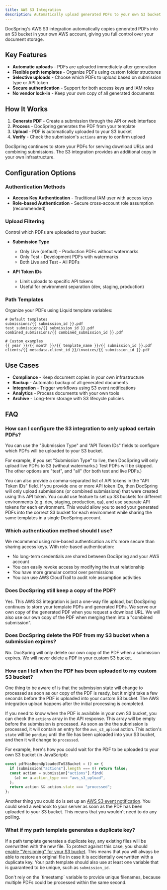 ```yaml
---
title: AWS S3 Integration
description: Automatically upload generated PDFs to your own S3 bucket
---
```



DocSpring's AWS S3 integration automatically copies generated PDFs into an S3 bucket in your own AWS account, giving you full control over your document storage.

<LinkCard
  title="Step-by-Step Implementation Guide"
  href="/docs/guides/integrations/aws-s3-integration/"
  description="Complete setup instructions for AWS S3 integration"
/>

## Key Features

- **Automatic uploads** - PDFs are uploaded immediately after generation
- **Flexible path templates** - Organize PDFs using custom folder structures
- **Selective uploads** - Choose which PDFs to upload based on submission type or API token
- **Secure authentication** - Support for both access keys and IAM roles
- **No vendor lock-in** - Keep your own copy of all generated documents

## How It Works

1. **Generate PDF** - Create a submission through the API or web interface
2. **Process** - DocSpring generates the PDF from your template
3. **Upload** - PDF is automatically uploaded to your S3 bucket
4. **Verify** - Check the submission's `actions` array to confirm upload

<Aside type="note">
  DocSpring continues to store your PDFs for serving download URLs and combining
  submissions. The S3 integration provides an additional copy in your own
  infrastructure.
</Aside>

## Configuration Options

### Authentication Methods

- **Access Key Authentication** - Traditional IAM user with access keys
- **Role-based Authentication** - Secure cross-account role assumption (recommended)

### Upload Filtering

Control which PDFs are uploaded to your bucket:

- **Submission Type**
  - Only Live (default) - Production PDFs without watermarks
  - Only Test - Development PDFs with watermarks
  - Both Live and Test - All PDFs

- **API Token IDs**
  - Limit uploads to specific API tokens
  - Useful for environment separation (dev, staging, production)

### Path Templates

Organize your PDFs using Liquid template variables:

```liquid
# Default templates
submissions/{{ submission_id }}.pdf
test_submissions/{{ submission_id }}.pdf
combined_submissions/{{ combined_submission_id }}.pdf

# Custom examples
{{ year }}/{{ month }}/{{ template_name }}/{{ submission_id }}.pdf
clients/{{ metadata.client_id }}/invoices/{{ submission_id }}.pdf
```

## Use Cases

- **Compliance** - Keep document copies in your own infrastructure
- **Backup** - Automatic backup of all generated documents
- **Integration** - Trigger workflows using S3 event notifications
- **Analytics** - Process documents with your own tools
- **Archive** - Long-term storage with S3 lifecycle policies

## FAQ

### How can I configure the S3 integration to only upload certain PDFs?

You can use the "Submission Type" and "API Token IDs" fields to configure which PDFs will be uploaded to your S3 bucket.

For example, if you set "Submission Type" to live, then DocSpring will only upload live PDFs to S3 (without watermarks.) Test PDFs will be skipped. The other options are "test", and "all" (for both test and live PDFs.)

You can also provide a comma-separated list of API tokens in the "API Token IDs" field. If you provide one or more API token IDs, then DocSpring will only upload submissions (or combined submissions) that were created using this API token. You could use feature to set up S3 buckets for different environments (e.g. dev, staging, production, qa), and use separate API tokens for each environment. This would allow you to send your generated PDFs into the correct S3 bucket for each environment while sharing the same templates in a single DocSpring account.

### Which authentication method should I use?

We recommend using role-based authentication as it's more secure than sharing access keys. With role-based authentication:

- No long-term credentials are shared between DocSpring and your AWS account
- You can easily revoke access by modifying the trust relationship
- You have more granular control over permissions
- You can use AWS CloudTrail to audit role assumption activities

### Does DocSpring still keep a copy of the PDF?

Yes. This AWS S3 integration is just a one-way file upload, but DocSpring continues to store your template PDFs and generated PDFs. We serve our own copy of the generated PDF when you request a download URL. We will also use our own copy of the PDF when merging them into a "combined submission".

### Does DocSpring delete the PDF from my S3 bucket when a submission expires?

No. DocSpring will only delete our own copy of the PDF when a submission expires. We will never delete a PDF in your custom S3 bucket.

### How can I tell when the PDF has been uploaded to my custom S3 bucket?

One thing to be aware of is that the submission state will change to processed as soon as our copy of the PDF is ready, but it might take a few seconds before the PDF is uploaded into your custom S3 bucket. The AWS integration upload happens after the initial processing is completed.

If you need to know when the PDF is available in your own S3 bucket, you can check the `actions` array in the API response. This array will be empty before the submission is processed. As soon as the the submission is processed, it will contain an entry for the `aws_s3_upload` action. This action's `state` will be `pending` until the file has been uploaded into your S3 bucket, and then it will change to `processed`.

For example, here's how you could wait for the PDF to be uploaded to your own S3 bucket (in JavaScript):

```js
const pdfHasBeenUploadedToS3Bucket = () => {
  if (submission["actions"].length === 0) return false;
  const action = submission["actions"].find(
    (a) => a.action_type === "aws_s3_upload",
  );
  return action && action.state === "processed";
};
```

Another thing you could do is set up an [AWS S3 event notification](https://docs.aws.amazon.com/AmazonS3/latest/dev/NotificationHowTo.html). You could send a webhook to your server as soon as the PDF has been uploaded to your S3 bucket. This means that you wouldn't need to do any polling.

### What if my path template generates a duplicate key?

If a path template generates a duplicate key, any existing files will be overwritten with the new file. To protect against this case, you should [enable "Versioning" for your S3 bucket](https://docs.aws.amazon.com/AmazonS3/latest/dev/Versioning.html). This means that you will always be able to restore an original file in case it is accidentally overwritten with a duplicate key. Your path template should also use at least one variable that is guaranteed to be unique, such as `submission_id`.

<Aside type="danger">
  Don't rely on the `timestamp` variable to provide unique filenames, because
  multiple PDFs could be processed within the same second.
</Aside>
